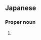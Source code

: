 ==Japanese==
{{ja-kanjitab|いし|さわ|k2=ざわ|yomi=k|r=y}}

===Proper noun===
{{ja-pos|kyu=石澤|いしざわ|proper}}

# {{surname|lang=ja|sort=いしざわ}}
